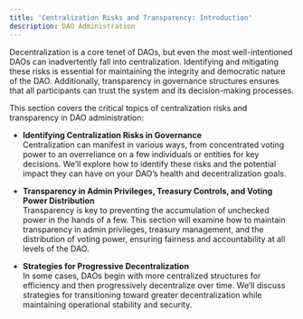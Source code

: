 ```yaml
---
title: 'Centralization Risks and Transparency: Introduction'
description: DAO Administration
---
```


Decentralization is a core tenet of DAOs, but even the most well-intentioned DAOs can inadvertently fall into centralization. Identifying and mitigating these risks is essential for maintaining the integrity and democratic nature of the DAO. Additionally, transparency in governance structures ensures that all participants can trust the system and its decision-making processes.

This section covers the critical topics of centralization risks and transparency in DAO administration:

- **Identifying Centralization Risks in Governance**  
  Centralization can manifest in various ways, from concentrated voting power to an overreliance on a few individuals or entities for key decisions. We’ll explore how to identify these risks and the potential impact they can have on your DAO’s health and decentralization goals.

- **Transparency in Admin Privileges, Treasury Controls, and Voting Power Distribution**  
  Transparency is key to preventing the accumulation of unchecked power in the hands of a few. This section will examine how to maintain transparency in admin privileges, treasury management, and the distribution of voting power, ensuring fairness and accountability at all levels of the DAO.

- **Strategies for Progressive Decentralization**  
  In some cases, DAOs begin with more centralized structures for efficiency and then progressively decentralize over time. We’ll discuss strategies for transitioning toward greater decentralization while maintaining operational stability and security.